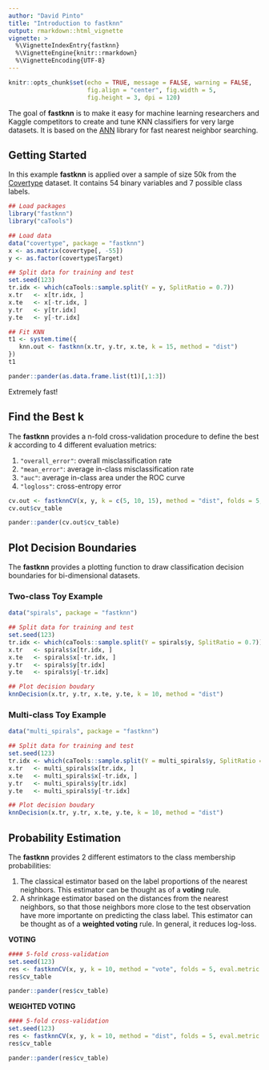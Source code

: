 ```yaml
---
author: "David Pinto"
title: "Introduction to fastknn"
output: rmarkdown::html_vignette
vignette: >
  %\VignetteIndexEntry{fastknn}
  %\VignetteEngine{knitr::rmarkdown}
  %\VignetteEncoding{UTF-8}
---
```


```r
knitr::opts_chunk$set(echo = TRUE, message = FALSE, warning = FALSE, 
                      fig.align = "center", fig.width = 5,
                      fig.height = 3, dpi = 120)
```

The goal of **fastknn** is to make it easy for machine learning researchers and Kaggle competitors to create and tune KNN classifiers for very large datasets. It is based on the [ANN](https://www.cs.umd.edu/~mount/ANN/) library for fast nearest neighbor searching.

## Getting Started

In this example **fastknn** is applied over a sample of size 50k from the [Covertype](https://archive.ics.uci.edu/ml/datasets/Covertype) dataset. It contains 54 binary variables and 7 possible class labels.

```r
## Load packages
library("fastknn")
library("caTools")

## Load data
data("covertype", package = "fastknn")
x <- as.matrix(covertype[, -55])
y <- as.factor(covertype$Target)

## Split data for training and test
set.seed(123)
tr.idx <- which(caTools::sample.split(Y = y, SplitRatio = 0.7))
x.tr   <- x[tr.idx, ]
x.te   <- x[-tr.idx, ]
y.tr   <- y[tr.idx]
y.te   <- y[-tr.idx]

## Fit KNN
t1 <- system.time({
   knn.out <- fastknn(x.tr, y.tr, x.te, k = 15, method = "dist")
})
t1
```

```r
pander::pander(as.data.frame.list(t1)[,1:3])
```

Extremely fast!

## Find the Best k

The **fastknn** provides a n-fold cross-validation procedure to define the best *k* according to 4 different evaluation metrics:

1. `"overall_error"`: overall misclassification rate
1. `"mean_error"`: average in-class misclassification rate
1. `"auc"`: average in-class area under the ROC curve
1. `"logloss"`: cross-entropy error

```r
cv.out <- fastknnCV(x, y, k = c(5, 10, 15), method = "dist", folds = 5, eval.metric = "overall_error")
cv.out$cv_table
```

```r
pander::pander(cv.out$cv_table)
```

## Plot Decision Boundaries

The **fastknn** provides a plotting function to draw classification decision boundaries for bi-dimensional datasets.

### Two-class Toy Example

```r
data("spirals", package = "fastknn")

## Split data for training and test
set.seed(123)
tr.idx <- which(caTools::sample.split(Y = spirals$y, SplitRatio = 0.7))
x.tr   <- spirals$x[tr.idx, ]
x.te   <- spirals$x[-tr.idx, ]
y.tr   <- spirals$y[tr.idx]
y.te   <- spirals$y[-tr.idx]

## Plot decision boudary
knnDecision(x.tr, y.tr, x.te, y.te, k = 10, method = "dist")
```

### Multi-class Toy Example

```r
data("multi_spirals", package = "fastknn")

## Split data for training and test
set.seed(123)
tr.idx <- which(caTools::sample.split(Y = multi_spirals$y, SplitRatio = 0.7))
x.tr   <- multi_spirals$x[tr.idx, ]
x.te   <- multi_spirals$x[-tr.idx, ]
y.tr   <- multi_spirals$y[tr.idx]
y.te   <- multi_spirals$y[-tr.idx]

## Plot decision boudary
knnDecision(x.tr, y.tr, x.te, y.te, k = 10, method = "dist")
```

## Probability Estimation

The **fastknn** provides 2 different estimators to the class membership probabilities:

1. The classical estimator based on the label proportions of the nearest neighbors. This estimator can be thought as of a **voting** rule.
1. A shrinkage estimator based on the distances from the nearest neighbors, so that those neighbors more close to the test observation have more importante on predicting the class label. This estimator can be thought as of a **weighted voting** rule. In general, it reduces log-loss.

**VOTING**

```r
#### 5-fold cross-validation
set.seed(123)
res <- fastknnCV(x, y, k = 10, method = "vote", folds = 5, eval.metric = "logloss")
res$cv_table
```

```r
pander::pander(res$cv_table)
```

**WEIGHTED VOTING**

```r
#### 5-fold cross-validation
set.seed(123)
res <- fastknnCV(x, y, k = 10, method = "dist", folds = 5, eval.metric = "logloss")
res$cv_table
```

```r
pander::pander(res$cv_table)
```
